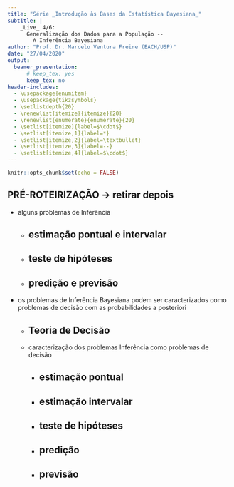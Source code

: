 ```yaml
---
title: "Série _Introdução às Bases da Estatística Bayesiana_"
subtitle: |
    _Live_ 4/6: 
      Generalização dos Dados para a População -- 
        A Inferência Bayesiana
author: "Prof. Dr. Marcelo Ventura Freire (EACH/USP)"
date: "27/04/2020"
output: 
  beamer_presentation:
      # keep_tex: yes
      keep_tex: no
header-includes:
  - \usepackage{enumitem}
  - \usepackage{tikzsymbols}
  - \setlistdepth{20}
  - \renewlist{itemize}{itemize}{20}
  - \renewlist{enumerate}{enumerate}{20}
  - \setlist[itemize]{label=$\cdot$}
  - \setlist[itemize,1]{label=*}
  - \setlist[itemize,2]{label=\textbullet}
  - \setlist[itemize,3]{label=--}
  - \setlist[itemize,4]{label=$\cdot$}
---
```


```r
knitr::opts_chunk$set(echo = FALSE)
```

## **PRÉ-ROTEIRIZAÇÃO** $\longrightarrow$ **retirar depois**

  - alguns problemas de Inferência
    - estimação pontual e intervalar
      - 
    - teste de hipóteses
      - 
    - predição e previsão
      - 
  - os problemas de Inferência Bayesiana podem ser caracterizados como problemas de decisão com as probabilidades a posteriori
    - Teoria de Decisão
      -
    - caracterização dos problemas Inferência como problemas de decisão
      - estimação pontual
        -
      - estimação intervalar
        -
      - teste de hipóteses
        -
      - predição 
        -
      - previsão
        -
